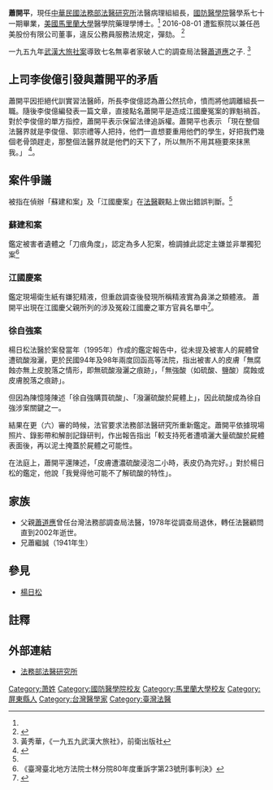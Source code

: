 '''蕭開平'''{{BD|1952年|}}，現任[[中華民國|中華民國]][[法務部法醫研究所|法務部法醫研究所]]法醫病理組組長，[[國防醫學院|國防醫學院]]醫學系七十一期畢業，[[美國|美國]][[馬里蘭大學|馬里蘭大學]]醫學院藥理學博士。<ref name="mag-chinatimes-1789"/>
2016-08-01 遭監察院以兼任邑美股份有限公司董事，違反公務員服務法規定，彈劾。
<ref>{{Cite web |url=http://news.ltn.com.tw/news/politics/breakingnews/1781274 |title=存档副本 |accessdate=2017-04-25 |archive-date=2017-04-26 |archive-url=https://web.archive.org/web/20170426061239/http://news.ltn.com.tw/news/politics/breakingnews/1781274 |dead-url=no }}</ref>

一九五九年[[武漢大旅社案|武漢大旅社案]]導致七名無辜者家破人亡的調查局法醫[[蕭道應|蕭道應]]之子. <ref> 黃秀華，《一九五九武漢大旅社》，前衛出版社</ref>

==上司李俊億引發與蕭開平的矛盾==
蕭開平因拒絕代訓實習法醫師，所長李俊億認為蕭公然抗命，憤而將他調離組長一職。隨後李俊億編發表一篇文章，直接點名蕭開平是造成江國慶冤案的罪魁禍首。對於李俊億的單方指控，蕭開平表示保留法律追訴權。蕭開平也表示 「現在整個法醫界就是李俊億、郭宗禮等人把持，他們一直想要重用他們的學生，好把我們幾個老骨頭趕走，那整個法醫界就是他們的天下了，所以無所不用其極要來抹黑我。」  <ref name="mag-chinatimes-1789">{{cite web| author1=楊肅民| url=http://magazine.chinatimes.com/ctweekly/20120608003648-300106| title=名法醫蕭開平：所長極盡抹黑我 楊日松接班人大戰| publisher=中國時報| work=時報周刊第1789期| date=2012-06-08| accessdate=2012-06-08 2016-01-25| archive-date=2016-05-07| archive-url=https://web.archive.org/web/20160507003119/http://magazine.chinatimes.com/ctweekly/20120608003648-300106| dead-url=no}}</ref>。

==案件爭議==
被指在偵辦「蘇建和案」及「江國慶案」在[[法医学|法醫]]觀點上做出錯誤判斷。<ref name="mag-chinatimes-1789"/>

===蘇建和案===
{{main|蘇建和案}}
鑑定被害者遺體之「刀痕角度」，認定為多人犯案，檢調據此認定主嫌並非單獨犯案<ref>《臺灣臺北地方法院士林分院80年度重訴字第23號刑事判決》</ref>

===江國慶案===
{{main|江國慶案}}
鑑定現場衛生紙有嫌犯精液，但重啟調查後發現所稱精液實為鼻涕之類體液。
蕭開平出現在江國慶父親所列的涉及冤殺江國慶之軍方官員名單中<ref>{{cite news | language =zh-tw | author =謝家璇、張仲華 | url =http://www.nownews.com/2010/05/13/91-2602658.htm#ixzz1NQfB7B1e | title =狗官害死江國慶！　老爸奔走十數年靠鎮定劑靜心 | publisher =[[今日新聞網|今日新聞網]] | date =2010-05-13 | accessdate =2011-07-18 | archive-date =2011-02-10 | archive-url =https://web.archive.org/web/20110210012949/http://www.nownews.com/2010/05/13/91-2602658.htm#ixzz1NQfB7B1e | dead-url =no }}</ref>。

===徐自強案===
{{main|徐自強案}}
楊日松法醫於案發當年（1995年）作成的鑑定報告中，從未提及被害人的屍體曾遭硫酸潑灑，更於民國94年及98年兩度回函高等法院，指出被害人的皮膚「無腐蝕亦無上皮脫落之情形，即無硫酸潑灑之痕跡」，「無強酸（如硫酸、鹽酸）腐蝕或皮膚脫落之痕跡」。

但因為陳憶隆陳述「徐自強購買硫酸」、「潑灑硫酸於屍體上」，因此硫酸成為徐自強涉案關鍵之一。

結果在更（六）審的時候，法官要求法務部法醫研究所重新鑑定。蕭開平依據現場照片、錄影帶和解剖記錄研判，作出報告指出「較支持死者遭噴灑大量硫酸於屍體表面後，再以泥土掩蓋於屍體之可能性。

在法庭上，蕭開平還陳述，「皮膚遭濃硫酸浸泡二小時，表皮仍為完好。」對於楊日松的鑑定，他說「我覺得他可能不了解硫酸的特性」。

==家族==
*父親[[蕭道應|蕭道應]]曾任台灣法務部調查局法醫，1978年從調查局退休，轉任法醫顧問直到2002年逝世。
*兄蕭繼誠（1941年生）

==參見==
*[[楊日松|楊日松]]

==註釋==
{{reflist}}

== 外部連結 ==
*{{zh-tw }}[https://web.archive.org/web/20120827044755/http://www.tpa.moj.gov.tw/mp094.html 法務部法醫研究所]

{{Authority control}}
[[Category:萧姓|Category:萧姓]]
[[Category:國防醫學院校友|Category:國防醫學院校友]]
[[Category:馬里蘭大學校友|Category:馬里蘭大學校友]]
[[Category:屏東縣人|Category:屏東縣人]]
[[Category:台灣醫學家|Category:台灣醫學家]]
[[Category:臺灣法醫|Category:臺灣法醫]]